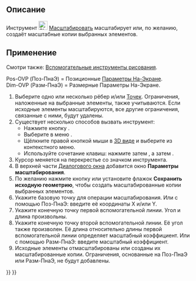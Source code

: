 <languages/>

{{Docnav/ru
|[[Sketcher_Rotate/ru|Повернуть / круговой массив]]
|[[Sketcher_Offset/ru|Сместить геометрию]]
|[[Sketcher_Workbench/ru|Скетчер]]
|IconL=Sketcher_Rotate.svg
|IconR=Sketcher_Offset.svg
|IconC=Workbench_Sketcher.svg
}}

{{GuiCommand/ru
|Name=Sketcher Scale
|Name/ru=Скетчер Масштабировать
|MenuLocation=Эскиз → Инструменты эскиза → Масштабировать
|Workbenches=[[Sketcher_Workbench/ru|Скетчер]]
|Shortcut={{KEY|Z}} {{KEY|P}} {{KEY|S}}
|Version=1.0
|SeeAlso=
}}

<span id="Description"></span>
== Описание ==

Инструмент [[Image:Sketcher_Scale.svg|24px]] [[Sketcher_Scale/ru|Масштабировать]] масштабирует или, по желанию, создаёт масштабные копии выбранных элементов.

<span id="Usage"></span>
== Применение ==

Смотри также: [[Sketcher_Workbench/ru#Drawing_aids|Вспомогательные инструменты рисования]].

Pos-OVP (Поз-ПнаЭ) = Позиционные [[Sketcher_Preferences/ru#General|Параметры На-Экране]].<br>
Dim-OVP (Разм-ПнаЭ) = Размерные Параметры На-Экране.

# Выберите одно или несколько рёбер и/или [[Sketcher_CreatePoint|Точек]]. Ограничения, наложенные на выбранные элементы, также учитываются. Если исходные элементы масштабируются, все другие ограничения, связанные с ними, будут удалены.
# Существует несколько способов вызвать инструмент:
#* Нажмите кнопку {{Button|[[Image:Sketcher_Scale.svg|16px]] [[Sketcher_Scale/ru|Масштабировать]]}}.
#* Выберите в меню {{MenuCommand|Эскиз → Инструменты эскиза → [[Image:Sketcher_Scale.svg|16px]] Масштабировать}}.
#* Щёлкните правой кнопкой мыши в [[3D_view/ru|3D виде]] и выберите {{MenuCommand|[[Image:Sketcher_Scale.svg|16px]] Масштабировать}} из контекстного меню.
#* Используйте сочетание клавиш: нажмите {{KEY|Z}} затем {{KEY|P}}, а затем {{KEY|S}}.
# Курсор меняется на перекрестье со значком инструмента.
# В верхней части [[Sketcher_Dialog/ru|Диалогового окна]] добавится окно '''Параметры масштабирования'''.
# По желанию нажмите кнопку {{KEY|U}} или установите флажок '''Сохранить исходную геометрию''', чтобы создать масштабированные копии выбранных элементов.
# Укажите базовую точку для операции масштабирования. Или с помощью Поз-ПнаЭ: введите её координаты X и/или Y.
# Укажите конечную точку первой вспомогательной линии. Угол и длина произвольны.
# Укажите конечную точку второй вспомогательной линии. Её угол также произволен. Её длина относительно длины первой вспомогательной линии определяет масштабный коэффициент. Или с помощью Разм-ПнаЭ: введите масштабный коэффициент.
# Исходные элементы отмасштабированы или созданы их масштабированные копии. Ограничения, основанные на Поз-ПнаЭ или Разм-ПнаЭ, не будут добавлены.


{{Docnav/ru
|[[Sketcher_Rotate/ru|Повернуть / круговой массив]]
|[[Sketcher_Offset/ru|Сместить геометрию]]
|[[Sketcher_Workbench/ru|Скетчер]]
|IconL=Sketcher_Rotate.svg
|IconR=Sketcher_Offset.svg
|IconC=Workbench_Sketcher.svg
}}

{{Sketcher_Tools_navi{{#translation:}}}}
{{Userdocnavi{{#translation:}}}}